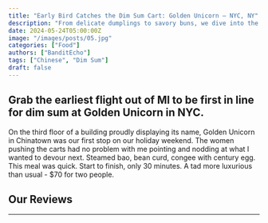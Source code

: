 ```yaml
---
title: "Early Bird Catches the Dim Sum Cart: Golden Unicorn — NYC, NY"
description: "From delicate dumplings to savory buns, we dive into the dim sum menu from Golden Unicorn."
date: 2024-05-24T05:00:00Z
image: "/images/posts/05.jpg"
categories: ["Food"]
authors: ["BanditEcho"]
tags: ["Chinese", "Dim Sum"]
draft: false
---
```



<h2 class="h3 leading-tight">
  Grab the earliest flight out of MI to be first in line for dim sum at Golden
  Unicorn in NYC.
</h2>

On the third floor of a building proudly displaying its name, Golden Unicorn in Chinatown was our first stop on our holiday weekend. The women pushing the carts had no problem with me pointing and nodding at what I wanted to devour next. Steamed bao, bean curd, congee with century egg. This meal was quick. Start to finish, only 30 minutes. A tad more luxurious than usual - $70 for two people.

<h2 class="h3">Our Reviews</h2>
<hr />

<Review
  tagline="Golden Unicorn is an un-myth-takeable delight!"
  description="Whether you're a classic cheeseburger aficionado or crave adventurous creations, Juicy Genius delivers with gusto. It's got what plants crave."
  reviewer="BanditEcho"
  score="7.0"
/>
